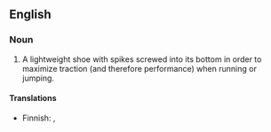 ==English==

===Noun===
{{en-noun|sg= [[track]] [[spike]]}}

# A lightweight shoe with spikes screwed into its bottom in order to maximize traction (and therefore performance) when running or jumping.

====Translations====
{{trans-top|lightweight shoe for running}}
* Finnish: {{t-|fi|piikkikenkä}}, {{t-|fi|piikkari}}
{{trans-mid}}
{{trans-bottom}}